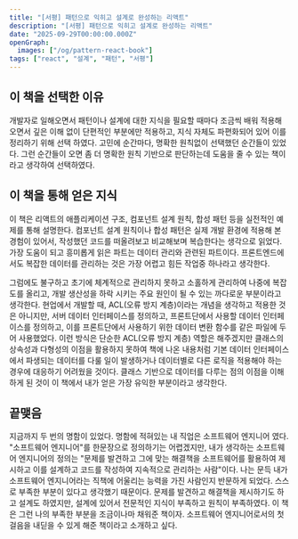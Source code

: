 ```yaml
---
title: "[서평] 패턴으로 익히고 설계로 완성하는 리액트"
description: "[서평] 패턴으로 익히고 설계로 완성하는 리액트"
date: "2025-09-29T00:00:00.000Z"
openGraph:
  images: ["/og/pattern-react-book"]
tags: ["react", "설계", "패턴", "서평"]
---
```


## 이 책을 선택한 이유

개발자로 일해오면서 패턴이나 설계에 대한 지식을 필요할 때마다 조금씩 배워 적용해 오면서 깊은 이해 없이 단편적인 부분에만 적용하고, 지식 자체도 파편화되어 있어 이를 정리하기 위해 선택 하였다. 고민에 순간마다, 명확한 원칙없이 선택했던 순간들이 있었다. 그런 순간들이 오면 좀 더 명확한 원칙 기반으로 판단하는데 도움을 줄 수 있는 책이라고 생각하여 선택하였다.

## 이 책을 통해 얻은 지식

이 책은 리액트의 애플리케이션 구조, 컴포넌트 설계 원칙, 합성 패턴 등을 실전적인 예제를 통해 설명한다. 컴포넌트 설계 원칙이나 합성 패턴은 실제 개발 환경에 적용해 본 경험이 있어서, 작성했던 코드를 떠올려보고 비교해보며 복습한다는 생각으로 읽었다. 가장 도움이 되고 흥미롭게 읽은 파트는 데이터 관리와 관련된 파트이다. 프론트엔드에서도 복잡한 데이터를 관리하는 것은 가장 어렵고 힘든 작업중 하나라고 생각한다.

그럼에도 불구하고 초기에 체계적으로 관리하지 못하고 소홀하게 관리하여 나중에 복잡도를 올리고, 개발 생산성을 하락 시키는 주요 원인이 될 수 있는 까다로운 부분이라고 생각한다.
현업에서 개발할 때, ACL(오류 방지 계층)이라는 개념을 생각하고 적용한 것은 아니지만, 서버 데이터 인터페이스를 정의하고, 프론트단에서 사용할 데이터 인터페이스를 정의하고, 이를 프론트단에서 사용하기 위한 데이터 변환 함수를 같은 파일에 두어 사용했었다. 이런 방식은 단순한 ACL(오류 방지 계층) 역할은 해주겠지만 클래스의 상속성과 다형성의 이점을 활용하지 못하여 책에 나온 내용처럼 기본 데이터 인터페이스에서 파생되는 데이터를 다룰 일이 발생하거나 데이터별로 다른 로직을 적용해야 하는 경우에 대응하기 어려웠을 것이다.
클래스 기반으로 데이터를 다루는 점의 이점을 이해하게 된 것이 이 책에서 내가 얻은 가장 유익한 부분이라고 생각한다.

## 끝맺음

지금까지 두 번의 명함이 있었다. 명함에 적혀있는 내 직업은 소프트웨어 엔지니어 였다. "소프트웨어 엔지니어"를 한문장으로 정의하기는 어렵겠지만, 내가 생각하는 소프트웨어 엔지니어의 정의는 "문제를 발견하고 그에 맞는 해결책을 소프트웨어를 활용하여 제시하고 이를 설계하고 코드를 작성하여 지속적으로 관리하는 사람"이다. 나는 문득 내가 소프트웨어 엔지니어라는 직책에 어울리는 능력을 가진 사람인지 반문하게 되었다. 스스로 부족한 부분이 있다고 생각했기 때문이다. 문제를 발견하고 해결책을 제시하기도 하고 설계도 하였지만, 설계에 있어서 전문적인 지식이 부족하고 원칙이 부족하였다. 이 책은 그런 나의 부족한 부분을 조금이나마 채워준 책이자. 소프트웨어 엔지니어로서의 첫걸음을 내딛을 수 있게 해준 책이라고 소개하고 싶다.
